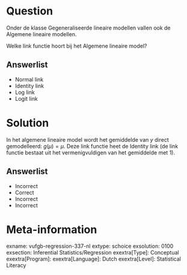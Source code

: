 Question
========
  
Onder de klasse Gegeneraliseerde lineaire modellen vallen ook de Algemene lineaire modellen. 

Welke link functie hoort bij het Algemene lineaire model?
  
Answerlist
----------
* Normal link
* Identity link
* Log link
* Logit link

Solution
========

In het algemene lineaire model wordt het gemiddelde van *y* direct gemodelleerd: $g(\mu) = \mu$. Deze link functie heet de Identity link (de link functie bestaat uit het vermenigvuldigen van het gemiddelde met 1).

Answerlist
----------
* Incorrect
* Correct
* Incorrect
* Incorrect

Meta-information
================
exname: vufgb-regression-337-nl
extype: schoice
exsolution: 0100
exsection: Inferential Statistics/Regression
exextra[Type]: Conceptual
exextra[Program]: 
exextra[Language]: Dutch
exextra[Level]: Statistical Literacy

